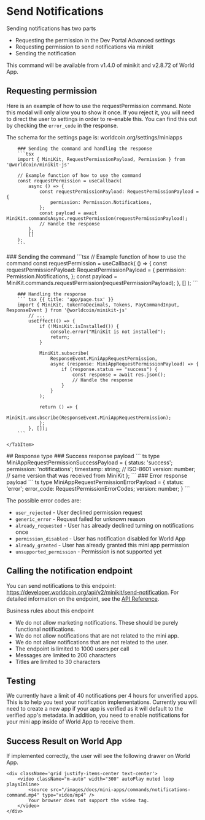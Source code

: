 # Send Notifications

Sending notifications has two parts

-   Requesting the permission in the Dev Portal Advanced settings
-   Requesting permission to send notifications via minikit
-   Sending the notification

This command will be available from v1.4.0 of minikit and v2.8.72 of World App.

## Requesting permission

Here is an example of how to use the requestPermission command.
Note this modal will only allow you to show it once. If you reject it, you will need to direct the user to settings in order to re-enable this.
You can find this out by checking the `error_code` in the response.

The schema for the settings page is: worldcoin.org/settings/miniapps

<Tabs>
  <TabItem label="Async handlers">

        ### Sending the command and handling the response
        ```tsx
        import { MiniKit, RequestPermissionPayload, Permission } from '@worldcoin/minikit-js'

        // Example function of how to use the command
        const requestPermission = useCallback(
            async () => {
                const requestPermissionPayload: RequestPermissionPayload = {
                    permission: Permission.Notifications,
                };
                const payload = await MiniKit.commandsAsync.requestPermission(requestPermissionPayload);
                // Handle the response
            },
            []
        );
        ```

  </TabItem>

  <TabItem label="Event listeners">
        ### Sending the command 
        ```tsx
        // Example function of how to use the command
        const requestPermission = useCallback(
            () => {
                const requestPermissionPayload: RequestPermissionPayload = {
                    permission: Permission.Notifications,
                };
                const payload = MiniKit.commands.requestPermission(requestPermissionPayload);
                },
            []
        );
        ```

        ### Handling the response
        ``` tsx {{ title: 'app/page.tsx' }}
        import { MiniKit, tokenToDecimals, Tokens, PayCommandInput, ResponseEvent } from '@worldcoin/minikit-js'
            // ...
            useEffect(() => {
                if (!MiniKit.isInstalled()) {
                    console.error("MiniKit is not installed");
                    return;
                }

                MiniKit.subscribe(
                    ResponseEvent.MiniAppRequestPermission,
                    async (response: MiniAppRequestPermissionPayload) => {
                        if (response.status == "success") {
                            const response = await res.json();
                            // Handle the response
                        }
                    }
                );

                return () => {
                    MiniKit.unsubscribe(ResponseEvent.MiniAppRequestPermission);
                };
            }, []);
        ```

    </TabItem>

</Tabs>
## Response type 
### Success response payload
``` ts
type MiniAppRequestPermissionSuccessPayload = {
    status: 'success';
    permission: 'notifications';
    timestamp: string;  // ISO-8601
    version: number;    // same version that was received from MiniKit
};
```
### Error response payload
``` ts
type MiniAppRequestPermissionErrorPayload = {
    status: 'error';
    error_code: RequestPermissionErrorCodes;
    version: number;
}
```

The possible error codes are:

-   `user_rejected` - User declined permission request
-   `generic_error` - Request failed for unknown reason
-   `already_requested` - User has already declined turning on notifications once
-   `permission_disabled` - User has notification disabled for World App
-   `already_granted` - User has already granted this mini app permission
-   `unsupported_permission` - Permission is not supported yet

## Calling the notification endpoint

You can send notifications to this endpoint: https://developer.worldcoin.org/api/v2/minikit/send-notification.
For detailed information on the endpoint, see the [API Reference](/mini-apps/reference/api#send-notification).

Business rules about this endpoint

-   We do not allow marketing notifications. These should be purely functional notifications.
-   We do not allow notifications that are not related to the mini app.
-   We do not allow notifications that are not related to the user.
-   The endpoint is limited to 1000 users per call
-   Messages are limited to 200 characters
-   Titles are limited to 30 characters

## Testing

We currently have a limit of 40 notifications per 4 hours for unverified apps. This is to help you test your notification implementations.
Currently you will need to create a new app if your app is verified as it will default to the verified app's metadata. In addition, you need
to enable notifications for your mini app inside of World App to receive them.

## Success Result on World App

If implemented correctly, the user will see the following drawer on World App.

    <div className='grid justify-items-center text-center'>
        <video className="m-auto" width="300" autoPlay muted loop playsInline>
            <source src="/images/docs/mini-apps/commands/notifications-command.mp4" type="video/mp4" />
    		Your browser does not support the video tag.
    	</video>
    </div>
